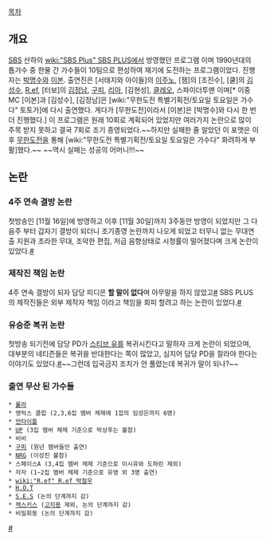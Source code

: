 [[목차]]

== 개요 ==
[[SBS]] 산하의 [[wiki:"SBS Plus" SBS PLUS]]에서 방영했던 프로그램 이며 1990년대의 톱가수 중 한물 간 가수들이 10팀으로 편성하여 재기에 도전하는 프로그램이었다. 진행자는 [[박명수]]와 [[이본]]. 출연진은 [서태지와 아이들]의 [[이주노]], [잼]의 [조진수], [쿨]의 [[김성수]], [[R.ef]], [터보]의 [[김정남]], [[구피]], [[리아]], [김현성], [[클레오]], 스파이더투맨 이며[* 이중 MC [이본]과 [김성수], [김정남]은 [wiki:"무한도전 특별기획전/토요일 토요일은 가수다" 토토가]에 다시 출연했다. 게다가 [무한도전]이라서 [이본]은 [박명수]와 다시 한 번 더 진행했다.] 이 프로그램은 원래 10회로 계획되어 있었지만 여러가지 논란으로 많이 주목 받지 못하고 결국 7회로 조기 종영되었다.~~하지만 실패한 줄 알았던 이 포맷은 이후 [[무한도전]]을 통해 [wiki:"무한도전 특별기획전/토요일 토요일은 가수다" 화려하게 부활]했다.~~ ~~역시 실패는 성공의 어머니!!!~~

== 논란 ==
=== 4주 연속 결방 논란 ===
첫방송인 [11월 16일]에 방영하고 이후 [11월 30일]까지 3주동안 방영이 되었지만 그 다음주 부터 갑자기 결방이 되더니 조기종영 논란까지 나오게 되었고 터무니 없는 무대연출 지원과 초라한 무대, 조악한 편집, 저급 음향상태로 시청률이 떨어졌다며 크게 논란이 있었다.[http://news.naver.com/main/read.nhn?mode=LSD&mid=sec&sid1=106&oid=117&aid=0002197928 #]

=== 제작진 책임 논란 ===
4주 연속 결방이 되자 담당 피디은 '''할 말이 없다'''며 아무말을 하지 않았고[http://news.naver.com/main/read.nhn?mode=LSD&mid=sec&sid1=106&oid=213&aid=0000167530 #] SBS PLUS의 제작진들은 외부 제작자 책임 이라고 책임을 회피 할려고 하는 논란이 있었다.[http://news.naver.com/main/read.nhn?mode=LSD&mid=sec&sid1=106&oid=009&aid=0002606517 #]

=== 유승준 복귀 논란 ===
첫방송 되기전에 담당 PD가 [[스티브 유]]를 복귀시킨다고 말하자 크게 논란이 되었으며, 대부분의 네티즌들은 복귀을 반대한다는 쪽이 많았고, 심지어 담당 PD을 잘라야 한다는 이야기도 있었다.[http://news.naver.com/main/read.nhn?mode=LSD&mid=sec&sid1=106&oid=003&aid=0004141958 #]~~그런데 입국금지 조치가 안 풀렸는데 복귀가 말이 되나?~~

=== 출연 무산 된 가수들 ===
 * [[룰라]]
 * 영턱스 클럽 (2,3,6집 멤버 체제에 1집의 임성은까지 6명)
 * [[언타이틀]]
 * [[UP]] (3집 멤버 체제 기준으로 박상후는 불참)
 * 비비
 * [[구피]] (원년 멤버들만 출연)
 * [[NRG]] (이성진 불참)
 * 스페이스A (3,4집 멤버 체제 기준으로 이시유와 도하린 제외)
 * 자자 (1~2집 멤버 체제 기준으로 유영 외 3명 출연)
 * [[wiki:"R.ef" R.ef 박철우]]
 * [[H.O.T]]
 * [[S.E.S]] (논의 단계까지 감)
 * [[젝스키스]] ([[고지용]] 제외, 논의 단계까지 감)
 * 비밀회동 (논의 단계까지 감)
[http://www.nemopan.com/panfreetalk/5355317 #]
